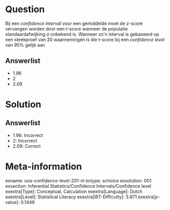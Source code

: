 Question
========

Bij een *confidence interval* voor een gemiddelde moet de z-score
vervangen worden door een t-score wanneer de populatie
standaardafwijking σ onbekend is. Wanneer zo\'n interval is gebaseerd op
een steekproef van 20 waarnemingen is die t-score bij een *confidence
level* van 95% gelijk aan

Answerlist
----------

* 1.96
* 2
* 2.09

Solution
========

Answerlist
----------

* 1.96: Incorrect
* 2: Incorrect
* 2.09: Correct

Meta-information
================
exname: uva-confidence-level-201-nl
extype: schoice
exsolution: 001
exsection: Inferential Statistics/Confidence Intervals/Confidence level
exextra[Type]: Conceptual, Calculation
exextra[Language]: Dutch
exextra[Level]: Statistical Literacy
exextra[IRT-Difficulty]: 3.871
exextra[p-value]: 0.1449
